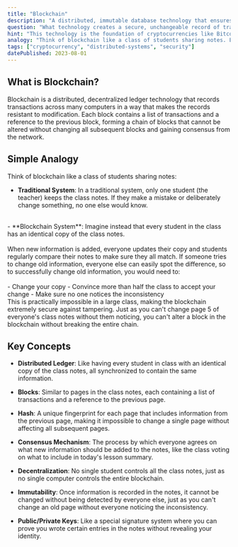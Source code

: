 ```yaml
---
title: "Blockchain"
description: "A distributed, immutable database technology that ensures transparency and security through cryptography and decentralization."
question: "What technology creates a secure, unchangeable record of transactions across multiple computers?"
hint: "This technology is the foundation of cryptocurrencies like Bitcoin and creates a chain of data blocks that can't be altered without detection."
analogy: "Think of blockchain like a class of students sharing notes. Everyone has an identical copy of the class notes. When someone adds new information, everyone updates their copy. If someone tries to change old information, everyone else can spot the difference because their copies don't match. This makes it nearly impossible to alter past entries without everyone noticing."
tags: ["cryptocurrency", "distributed-systems", "security"]
datePublished: 2023-08-01
---
```


## What is Blockchain?

Blockchain is a distributed, decentralized ledger technology that records transactions across many computers in a way that makes the records resistant to modification. Each block contains a list of transactions and a reference to the previous block, forming a chain of blocks that cannot be altered without changing all subsequent blocks and gaining consensus from the network.

## Simple Analogy

Think of blockchain like a class of students sharing notes:
<br/>
- **Traditional System**: In a traditional system, only one student (the teacher) keeps the class notes. If they make a mistake or deliberately change something, no one else would know.
<br/>
- **Blockchain System**: Imagine instead that every student in the class has an identical copy of the class notes. <br/><br/>
  When new information is added, everyone updates their copy and students regularly compare their notes to make sure they all match.
  If someone tries to change old information, everyone else can easily spot the difference, so to successfully change old information, you would need to:
  <br/><br/>
     - Change your copy
     - Convince more than half the class to accept your change
     - Make sure no one notices the inconsistency
<br/>
This is practically impossible in a large class, making the blockchain extremely secure against tampering. Just as you can't change page 5 of everyone's class notes without them noticing, you can't alter a block in the blockchain without breaking the entire chain.

## Key Concepts

- **Distributed Ledger**: Like having every student in class with an identical copy of the class notes, all synchronized to contain the same information.

- **Blocks**: Similar to pages in the class notes, each containing a list of transactions and a reference to the previous page.

- **Hash**: A unique fingerprint for each page that includes information from the previous page, making it impossible to change a single page without affecting all subsequent pages.

- **Consensus Mechanism**: The process by which everyone agrees on what new information should be added to the notes, like the class voting on what to include in today's lesson summary.

- **Decentralization**: No single student controls all the class notes, just as no single computer controls the entire blockchain.

- **Immutability**: Once information is recorded in the notes, it cannot be changed without being detected by everyone else, just as you can't change an old page without everyone noticing the inconsistency.

- **Public/Private Keys**: Like a special signature system where you can prove you wrote certain entries in the notes without revealing your identity.